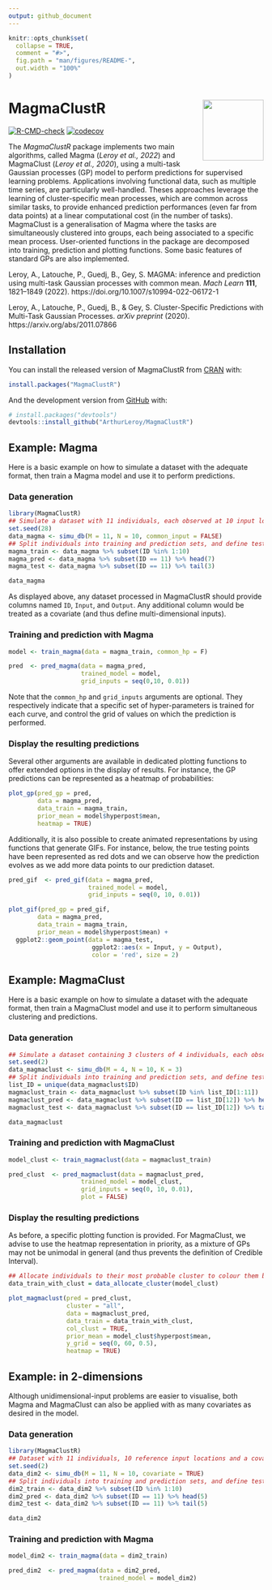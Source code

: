 ```yaml
---
output: github_document
---
```


<!-- README.md is generated from README.Rmd. Please edit that file -->

```r
knitr::opts_chunk$set(
  collapse = TRUE,
  comment = "#>",
  fig.path = "man/figures/README-",
  out.width = "100%"
)
```

# MagmaClustR <img src="man/figures/logo.png" align="right" width="120" />

<!-- badges: start -->
[![R-CMD-check](https://github.com/ArthurLeroy/MagmaClustR/workflows/R-CMD-check/badge.svg)](https://github.com/ArthurLeroy/MagmaClustR/actions)
[![codecov](https://codecov.io/gh/ArthurLeroy/MagmaClustR/branch/master/graph/badge.svg?token=KH7SOKOLKX)](https://app.codecov.io/gh/ArthurLeroy/MagmaClustR)
<!-- badges: end -->

The *MagmaClustR* package implements two main algorithms, called Magma (*Leroy et al., 2022*) and MagmaClust (*Leroy et al., 2020*), using a multi-task Gaussian processes (GP) model to perform predictions for supervised learning problems. Applications involving functional data, such as multiple time series, are particularly well-handled. Theses approaches leverage the learning of cluster-specific mean processes, which are common across similar tasks, to provide enhanced prediction performances (even far from data points) at a linear computational cost (in the number of tasks). MagmaClust is a generalisation of Magma where the tasks are simultaneously clustered into groups, each being associated to a specific mean process. User-oriented functions in the package are decomposed into training, prediction and plotting functions. Some basic features of standard GPs are also implemented.

Leroy, A., Latouche, P., Guedj, B., Gey, S. MAGMA: inference and prediction using multi-task Gaussian processes with common mean. *Mach Learn* **111**, 1821–1849 (2022). https://doi.org/10.1007/s10994-022-06172-1

Leroy, A., Latouche, P., Guedj, B., & Gey, S. Cluster-Specific Predictions with Multi-Task Gaussian Processes. *arXiv preprint* (2020). https://arxiv.org/abs/2011.07866

## Installation

You can install the released version of MagmaClustR from [CRAN](https://CRAN.R-project.org) with:

``` r
install.packages("MagmaClustR")
```

And the development version from [GitHub](https://github.com/) with:

``` r
# install.packages("devtools")
devtools::install_github("ArthurLeroy/MagmaClustR")
```
## Example: Magma

Here is a basic example on how to simulate a dataset with the adequate format, then train a Magma model and use it to perform predictions.

### Data generation
```r
library(MagmaClustR)
## Simulate a dataset with 11 individuals, each observed at 10 input locations
set.seed(28)
data_magma <- simu_db(M = 11, N = 10, common_input = FALSE)
## Split individuals into training and prediction sets, and define test points
magma_train <- data_magma %>% subset(ID %in% 1:10)
magma_pred <- data_magma %>% subset(ID == 11) %>% head(7)
magma_test <- data_magma %>% subset(ID == 11) %>% tail(3)

data_magma
```
As displayed above, any dataset processed in MagmaClustR should provide columns named `ID`, `Input`, and `Output`. Any additional column would be treated as a covariate (and thus define multi-dimensional inputs). 

### Training and prediction with Magma 

```r
model <- train_magma(data = magma_train, common_hp = F)

pred  <- pred_magma(data = magma_pred,
                    trained_model = model, 
                    grid_inputs = seq(0,10, 0.01))
```

Note that the `common_hp` and `grid_inputs` arguments are optional. They respectively indicate that a specific set of hyper-parameters is trained for each curve, and control the grid of values on which the prediction is performed.

### Display the resulting predictions

Several other arguments are available in dedicated plotting functions to offer extended options in the display of results. For instance, the GP predictions can be represented as a heatmap of probabilities:

```r
plot_gp(pred_gp = pred,
        data = magma_pred,
        data_train = magma_train,
        prior_mean = model$hyperpost$mean,
        heatmap = TRUE) 
```

Additionally, it is also possible to create animated representations by using functions that generate GIFs. For instance, below, the true testing points have been represented as red dots and we can observe how the prediction evolves as we add more data points to our prediction dataset.

```r

pred_gif  <- pred_gif(data = magma_pred,
                      trained_model = model,
                      grid_inputs = seq(0, 10, 0.01))

plot_gif(pred_gp = pred_gif,
        data = magma_pred,
        data_train = magma_train,
        prior_mean = model$hyperpost$mean) + 
  ggplot2::geom_point(data = magma_test,
                       ggplot2::aes(x = Input, y = Output),
                       color = 'red', size = 2)
```

## Example: MagmaClust

Here is a basic example on how to simulate a dataset with the adequate format, then train a MagmaClust model and use it to perform simultaneous clustering and predictions.

### Data generation

```r

## Simulate a dataset containing 3 clusters of 4 individuals, each observed at 10 input locations
set.seed(2) 
data_magmaclust <- simu_db(M = 4, N = 10, K = 3) 
## Split individuals into training and prediction sets, and define test points
list_ID = unique(data_magmaclust$ID)
magmaclust_train <- data_magmaclust %>% subset(ID %in% list_ID[1:11])
magmaclust_pred <- data_magmaclust %>% subset(ID == list_ID[12]) %>% head(5)
magmaclust_test <- data_magmaclust %>% subset(ID == list_ID[12]) %>% tail(5)

data_magmaclust
```


### Training and prediction with MagmaClust

```r
model_clust <- train_magmaclust(data = magmaclust_train)

pred_clust  <- pred_magmaclust(data = magmaclust_pred,
                    trained_model = model_clust,
                    grid_inputs = seq(0, 10, 0.01), 
                    plot = FALSE)
```


### Display the resulting predictions

As before, a specific plotting function is provided. For MagmaClust, we advise to use the heatmap representation in priority, as a mixture of GPs may not be unimodal in general (and thus prevents the definition of Credible Interval).

```r
## Allocate individuals to their most probable cluster to colour them by clusters afterwards
data_train_with_clust = data_allocate_cluster(model_clust)

plot_magmaclust(pred = pred_clust,
                cluster = "all",
                data = magmaclust_pred,
                data_train = data_train_with_clust,
                col_clust = TRUE,
                prior_mean = model_clust$hyperpost$mean,
                y_grid = seq(0, 60, 0.5),
                heatmap = TRUE) 
```

## Example: in 2-dimensions

Although unidimensional-input problems are easier to visualise, both Magma and MagmaClust can also be applied with as many covariates as desired in the model.

### Data generation
```r
library(MagmaClustR)
## Dataset with 11 individuals, 10 reference input locations and a covariate
set.seed(2) 
data_dim2 <- simu_db(M = 11, N = 10, covariate = TRUE) 
## Split individuals into training and prediction sets, and define test points
dim2_train <- data_dim2 %>% subset(ID %in% 1:10)
dim2_pred <- data_dim2 %>% subset(ID == 11) %>% head(5)
dim2_test <- data_dim2 %>% subset(ID == 11) %>% tail(5)

data_dim2
```

### Training and prediction with Magma 

```r
model_dim2 <- train_magma(data = dim2_train)

pred_dim2  <- pred_magma(data = dim2_pred,
                         trained_model = model_dim2)
```


